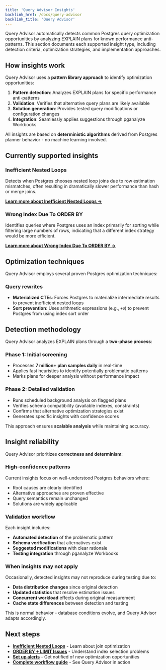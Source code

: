 ```yaml
---
title: 'Query Advisor Insights'
backlink_href: /docs/query-advisor
backlink_title: 'Query Advisor'
---
```


Query Advisor automatically detects common Postgres query optimization opportunities by analyzing EXPLAIN plans for known performance anti-patterns. This section documents each supported insight type, including detection criteria, optimization strategies, and implementation approaches.

## How insights work

Query Advisor uses a **pattern library approach** to identify optimization opportunities:

1. **Pattern detection**: Analyzes EXPLAIN plans for specific performance anti-patterns
2. **Validation**: Verifies that alternative query plans are likely available
3. **Solution generation**: Provides tested query modifications or configuration changes
4. **Integration**: Seamlessly applies suggestions through pganalyze Workbooks

All insights are based on **deterministic algorithms** derived from Postgres planner behavior - no machine learning involved.

## Currently supported insights

### Inefficient Nested Loops

Detects when Postgres chooses nested loop joins due to row estimation mismatches, often resulting in dramatically slower performance than hash or merge joins.

**[Learn more about Inefficient Nested Loops →](/docs/query-advisor/insights/inefficient-nested-loops)**

### Wrong Index Due To ORDER BY

Identifies queries where Postgres uses an index primarily for sorting while filtering large numbers of rows, indicating that a different index strategy would be more efficient.

**[Learn more about Wrong Index Due To ORDER BY →](/docs/query-advisor/insights/wrong-index-order-by)**

## Optimization techniques

Query Advisor employs several proven Postgres optimization techniques:

### Query rewrites
- **Materialized CTEs**: Forces Postgres to materialize intermediate results to prevent inefficient nested loops
- **Sort prevention**: Uses arithmetic expressions (e.g., `+0`) to prevent Postgres from using index sort order

## Detection methodology

Query Advisor analyzes EXPLAIN plans through a **two-phase process**:

### Phase 1: Initial screening
- Processes **7 million+ plan samples daily** in real-time
- Applies fast heuristics to identify potentially problematic patterns
- Marks plans for deeper analysis without performance impact

### Phase 2: Detailed validation  
- Runs scheduled background analysis on flagged plans
- Verifies schema compatibility (available indexes, constraints)
- Confirms that alternative optimization strategies exist
- Generates specific insights with confidence scores

This approach ensures **scalable analysis** while maintaining accuracy.

## Insight reliability

Query Advisor prioritizes **correctness and determinism**:

### High-confidence patterns
Current insights focus on well-understood Postgres behaviors where:
- Root causes are clearly identified
- Alternative approaches are proven effective  
- Query semantics remain unchanged
- Solutions are widely applicable

### Validation workflow
Each insight includes:
- **Automated detection** of the problematic pattern
- **Schema verification** that alternatives exist
- **Suggested modifications** with clear rationale
- **Testing integration** through pganalyze Workbooks

### When insights may not apply
Occasionally, detected insights may not reproduce during testing due to:
- **Data distribution changes** since original detection
- **Updated statistics** that resolve estimation issues  
- **Concurrent workload** effects during original measurement
- **Cache state differences** between detection and testing

This is normal behavior - database conditions evolve, and Query Advisor adapts accordingly.

## Next steps

- **[Inefficient Nested Loops](/docs/query-advisor/insights/inefficient-nested-loops)** - Learn about join optimization
- **[ORDER BY + LIMIT Issues](/docs/query-advisor/insights/wrong-index-order-by)** - Understand index selection problems  
- **[Set up alerts](/docs/query-advisor/alerts)** - Get notified of new optimization opportunities
- **[Complete workflow guide](/docs/query-advisor/from-insight-to-conclusion)** - See Query Advisor in action